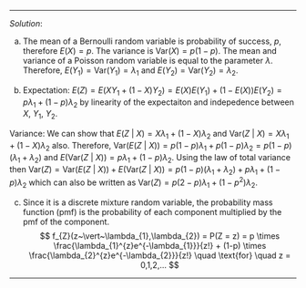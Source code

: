 
***
*Solution*: 

(a) The mean of a Bernoulli random variable is probability of success, $p$, therefore $E(X) = p$. The variance is $\text{Var}(X) = p(1-p)$. The mean and variance of a Poisson random variable is equal to the parameter $\lambda$. Therefore, $E(Y_{1}) = \text{Var}(Y_{1}) = \lambda_{1}$ and $E(Y_{2}) = \text{Var}(Y_{2}) = \lambda_{2}$.

(b) Expectation: $E(Z) = E(XY_{1} + (1-X)Y_{2}) =  E(X)E(Y_{1}) + (1-E(X))E(Y_{2}) = p \lambda_{1} + (1-p)\lambda_{2}$ by linearity of the expectaiton and indepedence between $X$, $Y_{1}$, $Y_{2}$.

Variance: We can show that $E(Z~\vert~X) = X\lambda_{1} + (1-X)\lambda_{2}$ and $\text{Var}(Z~\vert~X) = X\lambda_{1} + (1-X)\lambda_{2}$ also. Therefore, $\text{Var}(E(Z~\vert~X)) = p(1-p) \lambda_{1} +  p(1-p) \lambda_{2} = p(1-p)(\lambda_{1} +\lambda_{2})$ and $E(\text{Var}(Z~\vert~X)) = p\lambda_{1} + (1-p)\lambda_{2}$. Using the law of total variance then $\text{Var}(Z) = \text{Var}(E(Z~\vert~X)) + E(\text{Var}(Z~\vert~X)) =  p(1-p)(\lambda_{1} +\lambda_{2}) + p\lambda_{1} + (1-p)\lambda_{2}$ which can also be written as $\text{Var}(Z) = p(2-p)\lambda_{1} + (1-p^2)\lambda_{2}$.

(c) Since it is a discrete mixture random variable, the probability mass function (pmf) is the probability of each component multiplied by the pmf of the component.
$$
f_{Z}(z~\vert~\lambda_{1},\lambda_{2})  = P(Z = z) = p \times  \frac{\lambda_{1}^{z}e^{-\lambda_{1}}}{z!} + (1-p) \times  \frac{\lambda_{2}^{z}e^{-\lambda_{2}}}{z!} \quad \text{for} \quad z = 0,1,2,...
$$

***